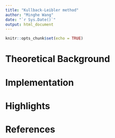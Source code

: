 ```yaml
---
title: "Kullback-Leibler method"
author: "Minghe Wang"
date: "`r Sys.Date()`"
output: html_document
---
```


```r
knitr::opts_chunk$set(echo = TRUE)
```

# Theoretical Background

# Implementation

# Highlights

# References
